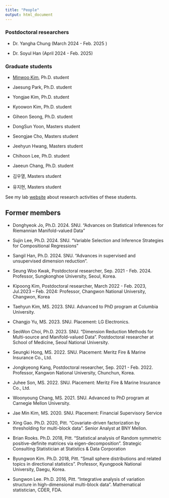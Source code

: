 ```yaml
---
title: "People"
output: html_document
---
```


### Postdoctoral researchers 

- Dr. Yangha Chung (March 2024 - Feb. 2025 )

- Dr. Soyul Han (April 2024 - Feb. 2025)

### Graduate students 

- [Minwoo Kim](https://sites.google.com/view/mwkim-stat), Ph.D. student 

- Jaesung Park, Ph.D. student

- Yongjae Kim, Ph.D. student  

- Kyoowon Kim, Ph.D. student

- Giheon Seong, Ph.D. student

- DongSun Yoon, Masters student 

- Seongjae Cho, Masters student

- Jeehyun Hwang, Masters student

- Chihoon Lee, Ph.D. student

- Jaeeun Chang, Ph.D. student

- 김우열, Masters student

- 유지현, Masters student

See my lab [website](https://statlet.github.io) about research activities of these students.


## Former members 

- Donghyeok Jo, Ph.D. 2024. SNU. "Advances on Statistical Inferences for Riemannian Manifold-valued Data"

- Sujin Lee, Ph.D. 2024. SNU. "Variable Selection and Inference Strategies for Compositional Regressions"

- Sangil Han, Ph.D. 2024. SNU. "Advances in supervised and unsupervised dimension reduction".  

- Seung Woo Kwak, Postdoctoral researcher, Sep. 2021 - Feb. 2024. Professor, Sungkonghoe University, Seoul, Korea.

- Kipoong Kim, Postdoctoral researcher, March 2022 - Feb. 2023, Jul.2023 -- Feb. 2024: Professor, Changwon National University, Changwon, Korea

- Taehyun Kim, MS. 2023. SNU. Advanced to PhD program at Columbia University.

- Changjo Yu, MS. 2023. SNU. Placement: LG Electronics.

- SeoWon Choi, Ph.D. 2023. SNU. "Dimension Reduction Methods for Multi-source and Manifold-valued Data". Postdoctoral researcher at School of Medicine, Seoul National University. 
- Seungki Hong, MS. 2022. SNU. Placement: Meritz Fire & Marine Insurance Co., Ltd.

- Jongkyeong Kang, Postdoctoral researcher, Sep. 2021 - Feb. 2022. Professor, Kangwon National University, Chunchun, Korea. 

- Juhee Son, MS. 2022. SNU. Placement: Meritz Fire & Marine Insurance Co., Ltd.

- Woonyoung Chang, MS. 2021. SNU. Advanced to PhD program at Carnegie Mellon University.

- Jae Min Kim, MS. 2020. SNU. Placement: Financial Supervisory Service

- Xing Gao. Ph.D. 2020, Pitt. "Covariate-driven factorization by thresholding for multi-block data". Senior Analyst at BNY Mellon. 

- Brian Rooks. Ph.D. 2018, Pitt. "Statistical analysis of Random symmetric positive-definite matrices via eigen-decomposition". Strategic Consulting Statistician at Statistics & Data Corporation

- Byungwon Kim. Ph.D. 2018, Pitt. "Small sphere distributions and related topics in directional statistics". Professor, Kyungpook National University, Daegu, Korea.

- Sungwon Lee. Ph.D. 2016, Pitt. "Integrative analysis of variation structure in high-dimensional multi-block data". Mathematical statistician, CDER, FDA.
 